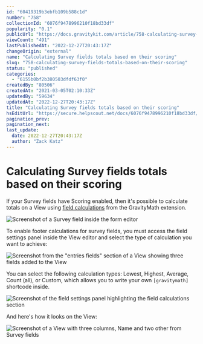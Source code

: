 ```yaml
---
id: "60419319b3ebfb109b588c1d"
number: "758"
collectionId: "6076f9478996210f18bd33df"
popularity: "0.1"
publicUrl: "https://docs.gravitykit.com/article/758-calculating-survey-fields-totals-based-on-their-scoring"
viewCount: "491"
lastPublishedAt: "2022-12-27T20:43:17Z"
changeOrigin: "external"
name: "Calculating Survey fields totals based on their scoring"
slug: "758-calculating-survey-fields-totals-based-on-their-scoring"
status: "published"
categories: 
  - "6155b0bf2b380503dfdf63f0"
createdBy: "80506"
createdAt: "2021-03-05T02:10:33Z"
updatedBy: "59634"
updatedAt: "2022-12-27T20:43:17Z"
title: "Calculating Survey fields totals based on their scoring"
hsEditUrl: "https://secure.helpscout.net/docs/6076f9478996210f18bd33df/article/60419319b3ebfb109b588c1d"
pagination_prev: 
pagination_next: 
last_update:
  date: 2022-12-27T20:43:17Z
  author: "Zack Katz"
---
```


# Calculating Survey fields totals based on their scoring

If your Survey fields have Scoring enabled, then it's possible to calculate totals on a View using [field calculations](https://docs.gravitykit.com/article/750-how-to-add-field-calculations-to-the-table-footer) from the GravityMath extension.

![Screenshot of a Survey field inside the form editor](https://s3.amazonaws.com/helpscout.net/docs/assets/54c58489e4b051242988532c/images/604261588502d1120e90e234/file-68s7RWJ5sz.png)

To enable footer calculations for survey fields, you must access the field settings panel inside the View editor and select the type of calculation you want to achieve:

![Screenshot from the "entries fields" section of a View showing three fields added to the View](https://s3.amazonaws.com/helpscout.net/docs/assets/54c58489e4b051242988532c/images/60426279b3ebfb109b5890f7/file-UNTElmV2pL.png)

You can select the following calculation types: Lowest, Highest, Average, Count (all), or Custom, which allows you to write your own `[gravitymath]` shortcode inside.

![Screenshot of the field settings panel highlighting the field calculations section](https://s3.amazonaws.com/helpscout.net/docs/assets/54c58489e4b051242988532c/images/604262db24d2d21e45edd21d/file-VWMTg6Z2CO.png)

And here's how it looks on the View:

![Screenshot of a View with three columns, Name and two other from Survey fields](https://s3.amazonaws.com/helpscout.net/docs/assets/54c58489e4b051242988532c/images/604194d50a2dae5b58fb61f6/file-0VkOw8ewtb.png)